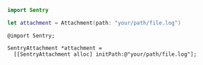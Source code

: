 ```swift {tabTitle:Swift}
import Sentry

let attachment = Attachment(path: "your/path/file.log")
```

```objc {tabTitle:Objective-C}
@import Sentry;

SentryAttachment *attachment =
  [[SentryAttachment alloc] initPath:@"your/path/file.log"];
```
